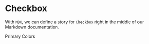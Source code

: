
<Meta title="components/buttons/v1" />

# Checkbox

With `MDX`, we can define a story for `Checkbox` right in the middle of our
Markdown documentation.

<Canvas>
	<AllButton
		configStyle={{
			bg_color: 'primary_hover',
			radius: '1',
			size: 'small',
			color: 'WHITE',
		}}
	>
		Primary Colors
	</AllButton>
</Canvas>
